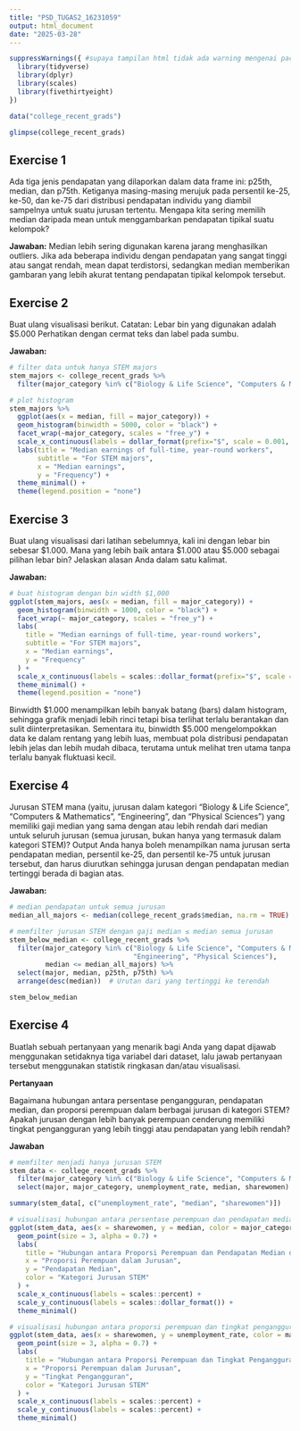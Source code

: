 ```yaml
---
title: "PSD_TUGAS2_16231059"
output: html_document
date: "2025-03-28"
---
```


```r
suppressWarnings({ #supaya tampilan html tidak ada warning mengenai packages)
  library(tidyverse)
  library(dplyr)
  library(scales)
  library(fivethirtyeight)
})

data("college_recent_grads")

glimpse(college_recent_grads)
```

## Exercise 1
Ada tiga jenis pendapatan yang dilaporkan dalam data frame ini: p25th, median, dan p75th. Ketiganya masing-masing merujuk pada persentil ke-25, ke-50, dan ke-75 dari distribusi pendapatan individu yang diambil sampelnya untuk suatu jurusan tertentu. Mengapa kita sering memilih median daripada mean untuk menggambarkan pendapatan tipikal suatu kelompok?

**Jawaban:** Median lebih sering digunakan karena jarang menghasilkan outliers. Jika ada beberapa individu dengan pendapatan yang sangat tinggi atau sangat rendah, mean dapat terdistorsi, sedangkan median memberikan gambaran yang lebih akurat tentang pendapatan tipikal kelompok tersebut.

## Exercise 2 
Buat ulang visualisasi berikut. Catatan: Lebar bin yang digunakan adalah $5.000 Perhatikan dengan cermat teks dan label pada sumbu.

**Jawaban:**
```r
# filter data untuk hanya STEM majors
stem_majors <- college_recent_grads %>%
  filter(major_category %in% c("Biology & Life Science", "Computers & Mathematics", "Engineering", "Physical Sciences"))

# plot histogram
stem_majors %>%
  ggplot(aes(x = median, fill = major_category)) +
  geom_histogram(binwidth = 5000, color = "black") +
  facet_wrap(~major_category, scales = "free_y") +
  scale_x_continuous(labels = dollar_format(prefix="$", scale = 0.001, suffix="K")) +
  labs(title = "Median earnings of full-time, year-round workers",
       subtitle = "For STEM majors",
       x = "Median earnings",
       y = "Frequency") +
  theme_minimal() +
  theme(legend.position = "none")
```

## Exercise 3
Buat ulang visualisasi dari latihan sebelumnya, kali ini dengan lebar bin sebesar $1.000. Mana yang lebih baik antara $1.000 atau $5.000 sebagai pilihan lebar bin? Jelaskan alasan Anda dalam satu kalimat.

**Jawaban:**
```r
# buat histogram dengan bin width $1,000
ggplot(stem_majors, aes(x = median, fill = major_category)) +
  geom_histogram(binwidth = 1000, color = "black") +
  facet_wrap(~ major_category, scales = "free_y") +
  labs(
    title = "Median earnings of full-time, year-round workers",
    subtitle = "For STEM majors",
    x = "Median earnings",
    y = "Frequency"
  ) +
  scale_x_continuous(labels = scales::dollar_format(prefix="$", scale = 0.001, suffix="K")) +
  theme_minimal() +
  theme(legend.position = "none")
```

Binwidth $1.000 menampilkan lebih banyak batang (bars) dalam histogram, sehingga grafik menjadi lebih rinci tetapi bisa terlihat terlalu berantakan dan sulit diinterpretasikan. Sementara itu, binwidth $5.000 mengelompokkan data ke dalam rentang yang lebih luas, membuat pola distribusi pendapatan lebih jelas dan lebih mudah dibaca, terutama untuk melihat tren utama tanpa terlalu banyak fluktuasi kecil.

## Exercise 4
Jurusan STEM mana (yaitu, jurusan dalam kategori "Biology & Life Science", "Computers & Mathematics", "Engineering", dan "Physical Sciences") yang memiliki gaji median yang sama dengan atau lebih rendah dari median untuk seluruh jurusan (semua jurusan, bukan hanya yang termasuk dalam kategori STEM)? Output Anda hanya boleh menampilkan nama jurusan serta pendapatan median, persentil ke-25, dan persentil ke-75 untuk jurusan tersebut, dan harus diurutkan sehingga jurusan dengan pendapatan median tertinggi berada di bagian atas.

**Jawaban:**
```r
# median pendapatan untuk semua jurusan
median_all_majors <- median(college_recent_grads$median, na.rm = TRUE)

# memfilter jurusan STEM dengan gaji median ≤ median semua jurusan
stem_below_median <- college_recent_grads %>%
  filter(major_category %in% c("Biology & Life Science", "Computers & Mathematics", 
                               "Engineering", "Physical Sciences"),
         median <= median_all_majors) %>%
  select(major, median, p25th, p75th) %>%
  arrange(desc(median))  # Urutan dari yang tertinggi ke terendah

stem_below_median
```

## Exercise 4
Buatlah sebuah pertanyaan yang menarik bagi Anda yang dapat dijawab menggunakan setidaknya tiga variabel dari dataset, lalu jawab pertanyaan tersebut menggunakan statistik ringkasan dan/atau visualisasi.

**Pertanyaan**

Bagaimana hubungan antara persentase pengangguran, pendapatan median, dan proporsi perempuan dalam berbagai jurusan di kategori STEM? Apakah jurusan dengan lebih banyak perempuan cenderung memiliki tingkat pengangguran yang lebih tinggi atau pendapatan yang lebih rendah?

**Jawaban**
```r
# memfilter menjadi hanya jurusan STEM
stem_data <- college_recent_grads %>%
  filter(major_category %in% c("Biology & Life Science", "Computers & Mathematics", "Engineering", "Physical Sciences")) %>%
  select(major, major_category, unemployment_rate, median, sharewomen)

summary(stem_data[, c("unemployment_rate", "median", "sharewomen")])

# visualisasi hubungan antara persentase perempuan dan pendapatan median
ggplot(stem_data, aes(x = sharewomen, y = median, color = major_category)) +
  geom_point(size = 3, alpha = 0.7) +
  labs(
    title = "Hubungan antara Proporsi Perempuan dan Pendapatan Median dalam STEM",
    x = "Proporsi Perempuan dalam Jurusan",
    y = "Pendapatan Median",
    color = "Kategori Jurusan STEM"
  ) +
  scale_x_continuous(labels = scales::percent) +
  scale_y_continuous(labels = scales::dollar_format()) +
  theme_minimal()

# visualisasi hubungan antara proporsi perempuan dan tingkat pengangguran
ggplot(stem_data, aes(x = sharewomen, y = unemployment_rate, color = major_category)) +
  geom_point(size = 3, alpha = 0.7) +
  labs(
    title = "Hubungan antara Proporsi Perempuan dan Tingkat Pengangguran dalam STEM",
    x = "Proporsi Perempuan dalam Jurusan",
    y = "Tingkat Pengangguran",
    color = "Kategori Jurusan STEM"
  ) +
  scale_x_continuous(labels = scales::percent) +
  scale_y_continuous(labels = scales::percent) +
  theme_minimal()
```